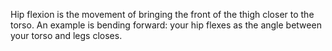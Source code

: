 Hip flexion is the movement of bringing the front of the thigh closer to the torso. An example is bending forward: your hip flexes as the angle between your torso and legs closes.